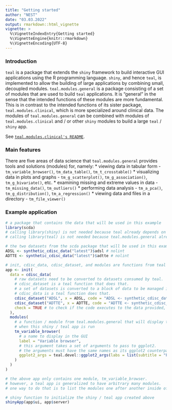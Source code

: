 ```yaml
---
title: "Getting started"
author: "NEST"
date: "03.03.2022"
output: rmarkdown::html_vignette
vignette: >
  %\VignetteIndexEntry{Getting started}
  %\VignetteEngine{knitr::rmarkdown}
  %\VignetteEncoding{UTF-8}
---
```


### Introduction

`teal` is a package that extends the `shiny` framework to build interactive GUI applications using the R programming
language. `shiny`, and hence `teal`, is implemented to allow the building of large applications by combining small,
decoupled modules. `teal.modules.general` is a package consisting of a set of modules that are used to build `teal`
applications. It is "general" in the sense that the intended functions of these modules are more fundamental. This is
in contrast to the intended functions of its sister package, `teal.modules.clinical`, which is more specialized around
clinical data. The modules of `teal.modules.general` can be combined with modules of `teal.modules.clinical` and / or
other `shiny` modules to build a large `teal` / `shiny` app.

See [`teal.modules.clinical's README`](https://github.com/insightsengineering/teal.modules.clinical).

### Main features

There are five areas of data science that `teal.modules.general` provides tools and solutions (modules) for, namely:
* viewing data in tabular form - `tm_variable_browser()`, `tm_data_table()`, `tm_t_crosstable()`
* visualizing data in plots and graphs - `tm_g_scatterplot()`, `tm_g_association()`, `tm_g_bivariate()`, etc.
* examining missing and extreme values in data - `tm_missing_data()`, `tm_outliers()`
* performing data analysis - `tm_a_pca()`, `tm_g_distribution()`, `tm_a_regression()`
* viewing data and files in a directory - `tm_file_viewer()`

### Example application

```r
# a package that contains the data that will be used in this example
library(scda)
# calling library(shiny) is not needed because teal already depends on it
# calling library(teal) is not needed because teal.modules.general already depends on it

# the two datasets from the scda package that will be used in this example
ADSL <- synthetic_cdisc_data("latest")$adsl # nolint
ADTTE <- synthetic_cdisc_data("latest")$adtte # nolint

# init, cdisc_data, cdisc_dataset, and modules are functions from teal
app <- init(
  data = cdisc_data(
    # raw datasets need to be converted to datasets consumed by teal.
    # cdisc_dataset is a teal function that does that.
    # a set of datasets is converted to a block of data to be managed in one place.
    # cdisc_data is a teal function does that.
    cdisc_dataset("ADSL", x = ADSL, code = "ADSL <- synthetic_cdisc_data(\"latest\")$adsl"),
    cdisc_dataset("ADTTE", x = ADTTE, code = "ADTTE <- synthetic_cdisc_data(\"latest\")$adtte"),
    check = TRUE # to check if the code executes to the data provided, x, i.e. ADSL and ADTTE
  ),
  modules(
    # a function / module from teal.modules.general that will display the two scda datasets in tabular form
    # when this shiny / teal app is run
    tm_variable_browser(
      # a name to display in the GUI
      label = "Variable browser",
      # this argument takes a set of arguments to pass to ggplot2.
      # the arguments must have the same names as its ggplot2 counterpart, e.g. `subtitle`
      ggplot2_args = teal.devel::ggplot2_args(labs = list(subtitle = "Plot generated by Variable Browser Module")),
    )
  )
)

# the above app only contains one module, tm_variable_browser.
# however, a teal app is generalized to have arbitrary many modules.
# one way to do that is to list the modules one after another inside of the `modules` function.

# shiny function to initialize the shiny / teal app created above
shinyApp(app$ui, app$server)
```
